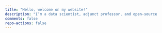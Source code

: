 ```yaml
---
title: "Hello, welcome on my website!"
description: "I’m a data scientist, adjunct professor, and open-source contributor."
comments: false
repo-actions: false
---
```

